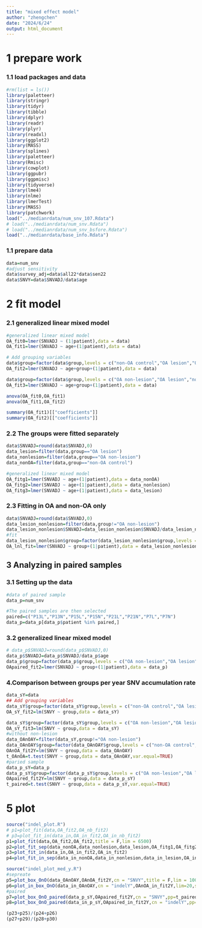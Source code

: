 ---
title: "mixed effect model"
author: "zhengchen"
date: "2024/6/24"
output: html_document
---
# 1 prepare work
### 1.1 load packages and data
```{r message=FALSE, warning=FALSE}
#rm(list = ls())
library(paletteer)
library(stringr)
library(tidyr)
library(tibble)
library(dplyr)
library(readr)
library(plyr)
library(readxl)
library(ggplot2)
library(MASS)
library(splines)
library(paletteer)
library(Rmisc)
library(cowplot)
library(ggpubr)
library(ggpmisc) 
library(tidyverse)
library(lme4)
library(nlme)
library(lmerTest)
library(MASS)
library(patchwork)
load("../medianrdata/num_snv_107.Rdata")
# load("../medianrdata/num_snv.Rdata")
# load("../medianrdata/num_snv_bsfore.Rdata")
load("../medianrdata/base_info.Rdata")
```
### 1.1 prepare data
```{r}
data=num_snv
#adjust sensitivity
data$survey_adj=data$all22*data$sen22
data$SNVY=data$SNVADJ/data$age
```

# 2 fit model
### 2.1 generalized linear mixed model 
```{r}
#generalized linear mixed model 
OA_fit0=lmer(SNVADJ ~ (1|patient),data = data)
OA_fit1=lmer(SNVADJ ~ age+(1|patient),data = data)

# Add grouping variables
data$group=factor(data$group,levels = c("non-OA control","OA lesion","OA non-lesion"))
OA_fit2=lmer(SNVADJ ~ age+group+(1|patient),data = data)

data$group=factor(data$group,levels = c("OA non-lesion","OA lesion","non-OA control"))
OA_fit3=lmer(SNVADJ ~ age+group+(1|patient),data = data)

anova(OA_fit0,OA_fit1)
anova(OA_fit1,OA_fit2)

summary(OA_fit1)[["coefficients"]]
summary(OA_fit2)[["coefficients"]]
```

### 2.2 The groups were fitted separately
```{r}
data$SNVADJ=round(data$SNVADJ,0)
data_lesion=filter(data,group=="OA lesion")
data_nonlesion=filter(data,group=="OA non-lesion")
data_nonOA=filter(data,group=="non-OA control")

#generalized linear mixed model 
OA_fitg1=lmer(SNVADJ ~ age+(1|patient),data = data_nonOA)
OA_fitg2=lmer(SNVADJ ~ age+(1|patient),data = data_nonlesion)
OA_fitg3=lmer(SNVADJ ~ age+(1|patient),data = data_lesion)

```
### 2.3 Fitting in OA and non-OA only
```{r}
data$SNVADJ=round(data$SNVADJ,0)
data_lesion_nonlesion=filter(data,group!="OA non-lesion")
data_lesion_nonlesion$SNVADJ=data_lesion_nonlesion$SNVADJ/data_lesion_nonlesion$age
#fit
data_lesion_nonlesion$group=factor(data_lesion_nonlesion$group,levels = c("non-OA control","OA lesion"))
OA_lnl_fit=lmer(SNVADJ ~ group+(1|patient),data = data_lesion_nonlesion)

```
## 3 Analyzing in paired samples
### 3.1 Setting up the data
```{r}
#data of paired sample
data_p=num_snv

#The paired samples are then selected
paired=c("P13L","P13N","P15L","P15N","P21L","P21N","P7L","P7N")
data_p=data_p[data_p$patient %in% paired,]
```

### 3.2 generalized linear mixed model 
```{r}
# data_p$SNVADJ=round(data_p$SNVADJ,0)
data_p$SNVADJ=data_p$SNVADJ/data_p$age
data_p$group=factor(data_p$group,levels = c("OA non-lesion","OA lesion"))
OApaired_fit2=lmer(SNVADJ ~ group+(1|patient),data = data_p)

```
### 4.Comparison between groups per year SNV accumulation rate

```{r}
data_sY=data
## Add grouping variables
data_sY$group=factor(data_sY$group,levels = c("non-OA control","OA lesion","OA non-lesion"))
OA_sY_fit2=lm(SNVY ~ group,data = data_sY)

data_sY$group=factor(data_sY$group,levels = c("OA non-lesion","OA lesion","non-OA control"))
OA_sY_fit3=lm(SNVY ~ group,data = data_sY)
#without non-lesion
data_OAnOAY=filter(data_sY,group!="OA non-lesion")
data_OAnOAY$group=factor(data_OAnOAY$group,levels = c("non-OA control","OA lesion"))
OAnOA_fit2Y=lm(SNVY ~ group,data = data_OAnOAY)
t_OAnOA=t.test(SNVY ~ group,data = data_OAnOAY,var.equal=TRUE)
#paried sample
data_p_sY=data_p
data_p_sY$group=factor(data_p_sY$group,levels = c("OA non-lesion","OA lesion"))
OApaired_fit2Y=lm(SNVY ~ group,data = data_p_sY)
t_paired=t.test(SNVY ~ group,data = data_p_sY,var.equal=TRUE)

```
# 5 plot
```{r}
source("indel_plot.R")
# p1=plot_fit(data,OA_fit2,OA_nb_fit2)
# p3=plot_fit_in(data_in,OA_in_fit2,OA_in_nb_fit2)
p1=plot_fit(data,OA_fit2,OA_fit2,title = F,lim = 6500)
p2=plot_fit_sep(data_nonOA,data_nonlesion,data_lesion,OA_fitg1,OA_fitg2,OA_fitg3,0,title = F,lim = 6500)
p3=plot_fit_in(data_in,OA_in_fit2,OA_in_fit2)
p4=plot_fit_in_sep(data_in_nonOA,data_in_nonlesion,data_in_lesion,OA_in_fitg1,OA_in_fitg2,OA_in_fitg3,0)

source("indel_plot_med_y.R")
#sepreate
p5=plot_box_OnO(data_OAnOAY,OAnOA_fit2Y,cn = "SNVY",title = F,lim = 100,ti="SNVs per sample/ year")
p6=plot_in_box_OnO(data_in_OAnOAY,cn = "indelY",OAnOA_in_fit2Y,lim=20,seq =5 ,ti = "InDels per sample/ year")
#paired
p7=plot_box_OnO_paired(data_p_sY,OApaired_fit2Y,cn = "SNVY",pp=t_paired,title = F,lim = 100,ti="SNVs per sample/ year")
p8=plot_box_OnO_paired(data_in_p_sY,OApaired_in_fit2Y,cn = "indelY",pp=t_paired_in,lim=20,seq=5,ti = "InDels per sample/ year")

(p23+p25)/(p24+p26)
(p27+p29)/(p28+p30)
```

